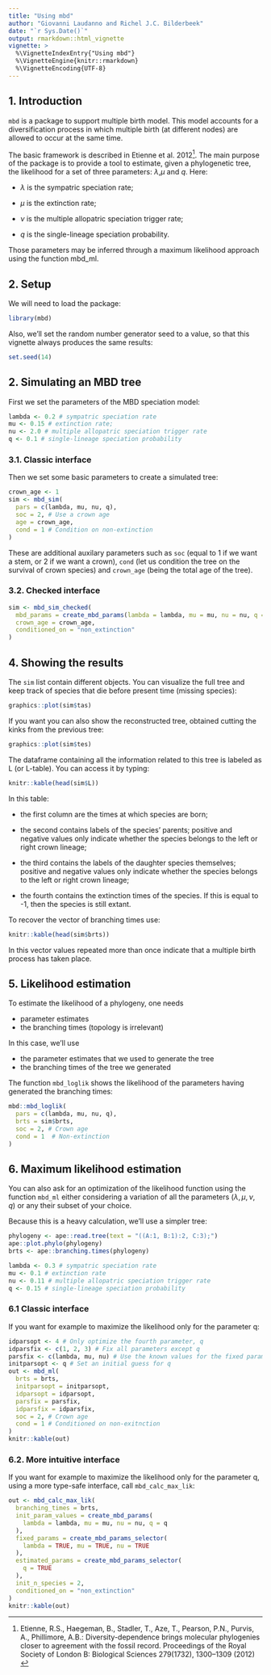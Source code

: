 ```yaml
---
title: "Using mbd"
author: "Giovanni Laudanno and Richel J.C. Bilderbeek"
date: "`r Sys.Date()`"
output: rmarkdown::html_vignette
vignette: >
  %\VignetteIndexEntry{"Using mbd"}
  %\VignetteEngine{knitr::rmarkdown}
  %\VignetteEncoding{UTF-8}
---
```


## 1. Introduction

`mbd` is a package to support multiple birth model. 
This model accounts for a diversification process in which multiple 
birth (at different nodes) are allowed to occur at the same time.

The basic framework is described in Etienne et al. 2012^[
  Etienne, R.S., Haegeman, B., Stadler, T., Aze, T., Pearson, P.N., Purvis, A., 
  Phillimore, A.B.: 
  Diversity-dependence brings molecular phylogenies closer to agreement with the
  fossil record. Proceedings of the Royal Society of 
  London B: Biological Sciences
  279(1732), 1300–1309 (2012) 
].
The main purpose of the package is to provide a tool to estimate, given a phylogenetic tree, the likelihood for a set of three parameters: $\lambda$,$\mu$ and $q$.
Here:

- $\lambda$ is the sympatric speciation rate;

- $\mu$ is the extinction rate;

- $\nu$ is the multiple allopatric speciation trigger rate;

- $q$ is the single-lineage speciation probability.

Those parameters may be inferred through a maximum likelihood approach using the function mbd_ml.

## 2. Setup

We will need to load the package:

```r
library(mbd)
```

Also, we'll set the random number generator seed to a value,
so that this vignette always produces the same results:

```r
set.seed(14)
```

## 2. Simulating an MBD tree

First we set the parameters of the MBD speciation model:

```r
lambda <- 0.2 # sympatric speciation rate
mu <- 0.15 # extinction rate;
nu <- 2.0 # multiple allopatric speciation trigger rate
q <- 0.1 # single-lineage speciation probability
```

### 3.1. Classic interface

Then we set some basic parameters to create a simulated tree:

```r
crown_age <- 1
sim <- mbd_sim(
  pars = c(lambda, mu, nu, q), 
  soc = 2, # Use a crown age 
  age = crown_age,
  cond = 1 # Condition on non-extinction
)
```

These are additional auxilary parameters 
such as `soc` (equal to 1 if we want a stem, or 2 if we want a crown), 
`cond` (let us condition the tree on the survival of crown species) 
and `crown_age` (being the total age of the tree).

### 3.2. Checked interface

```r
sim <- mbd_sim_checked(
  mbd_params = create_mbd_params(lambda = lambda, mu = mu, nu = nu, q = q),
  crown_age = crown_age,
  conditioned_on = "non_extinction"
)
```

## 4. Showing the results

The `sim` list contain different objects.
You can visualize the full tree and keep track of species that die 
before present time (missing species):

```r
graphics::plot(sim$tas)
```

If you want you can also show the reconstructed tree, 
obtained cutting the kinks from the previous tree:

```r
graphics::plot(sim$tes)
```

The dataframe containing all the information related to this tree 
is labeled as L (or L-table). You can access it by typing:

```r
knitr::kable(head(sim$L))
```

In this table:

- the first column are the times at which species are born;

- the second contains labels of the species' parents; positive and negative values only indicate whether the species belongs to the left or right crown lineage;

- the third contains the labels of the daughter species themselves; positive and negative values only indicate whether the species belongs to the left or right crown lineage;

- the fourth contains the extinction times of the species. If this is equal to -1, then the species is still extant.

To recover the vector of branching times use:

```r
knitr::kable(head(sim$brts))
```

In this vector values repeated more than once indicate 
that a multiple birth process has taken place.

## 5. Likelihood estimation

To estimate the likelihood of a phylogeny, one needs

 * parameter estimates
 * the branching times (topology is irrelevant)

In this case, we'll use 

 * the parameter estimates that we used to generate the tree
 * the branching times of the tree we generated

The function `mbd_loglik` shows the likelihood of the parameters having
generated the branching times:

```r
mbd::mbd_loglik(
  pars = c(lambda, mu, nu, q), 
  brts = sim$brts, 
  soc = 2, # Crown age 
  cond = 1  # Non-extinction 
)
```

## 6. Maximum likelihood estimation

You can also ask for an optimization of the likelihood function 
using the function `mbd_ml` either considering a variation of all 
the parameters ($\lambda, \mu, \nu, q$) or any their subset of your choice. 

Because this is a heavy calculation, we'll use a simpler tree:

```r
phylogeny <- ape::read.tree(text = "((A:1, B:1):2, C:3);")  
ape::plot.phylo(phylogeny)
brts <- ape::branching.times(phylogeny)
```


```r
lambda <- 0.3 # sympatric speciation rate
mu <- 0.1 # extinction rate
nu <- 0.11 # multiple allopatric speciation trigger rate
q <- 0.15 # single-lineage speciation probability
```

### 6.1 Classic interface

If you want for example to maximize the likelihood only for the parameter q:

```r
idparsopt <- 4 # Only optimize the fourth parameter, q
idparsfix <- c(1, 2, 3) # Fix all parameters except q
parsfix <- c(lambda, mu, nu) # Use the known values for the fixed parameters
initparsopt <- q # Set an initial guess for q
out <- mbd_ml(
  brts = brts, 
  initparsopt = initparsopt, 
  idparsopt = idparsopt, 
  parsfix = parsfix, 
  idparsfix = idparsfix, 
  soc = 2, # Crown age 
  cond = 1 # Conditioned on non-exitnction
)
knitr::kable(out)
```

### 6.2. More intuitive interface

If you want for example to maximize the likelihood only for the parameter q,
using a more type-safe interface, call `mbd_calc_max_lik`:

```r
out <- mbd_calc_max_lik(
  branching_times = brts,
  init_param_values = create_mbd_params(
    lambda = lambda, mu = mu, nu = nu, q = q
  ),
  fixed_params = create_mbd_params_selector(
    lambda = TRUE, mu = TRUE, nu = TRUE
  ),
  estimated_params = create_mbd_params_selector(
    q = TRUE
  ),
  init_n_species = 2,
  conditioned_on = "non_extinction"
)
knitr::kable(out)
```
